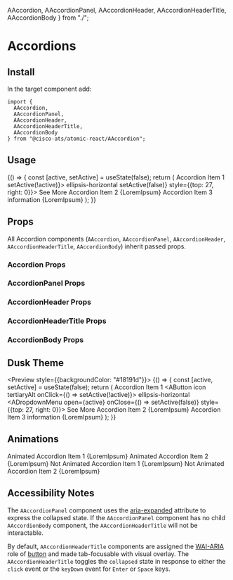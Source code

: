 


  AAccordion,
  AAccordionPanel,
  AAccordionHeader,
  AAccordionHeaderTitle,
  AAccordionBody
} from "./";

<Meta title="Components/Accordions" component={AAccordion} />

# Accordions

## Install

In the target component add:

```
import {
  AAccordion,
  AAccordionPanel,
  AAccordionHeader,
  AAccordionHeaderTitle,
  AAccordionBody
} from "@cisco-ats/atomic-react/AAccordion";
```

## Usage

<Preview>
  <Story name="usage-1">
    <AApp>
      <YourComponent>
        {() => {
          const [active, setActive] = useState(false);
          return (
            <AAccordion bordered>
              <AAccordionPanel>
                <AAccordionHeader>
                  <AAccordionHeaderTitle chevron={false}>
                    Accordion Item 1
                  </AAccordionHeaderTitle>
                  <ADropdown>
                    <AButton
                      icon
                      tertiaryAlt
                      onClick={() => setActive(!active)}>
                      <AIcon>ellipsis-horizontal</AIcon>
                    </AButton>
                    <ADropdownMenu
                      open={active}
                      onClose={() => setActive(false)}
                      style={{top: 27, right: 0}}>
                      <ADropdownMenuItem>See More</ADropdownMenuItem>
                    </ADropdownMenu>
                  </ADropdown>
                </AAccordionHeader>
              </AAccordionPanel>
              <AAccordionPanel collapsed={false}>
                <AAccordionHeader>
                  <AAccordionHeaderTitle>
                    Accordion Item 2
                  </AAccordionHeaderTitle>
                </AAccordionHeader>
                <AAccordionBody>{LoremIpsum}</AAccordionBody>
              </AAccordionPanel>
              <AAccordionPanel>
                <AAccordionHeader>
                  <AAccordionHeaderTitle>
                    Accordion Item 3
                  </AAccordionHeaderTitle>
                  <AButton icon tertiaryAlt href="/" target="_blank">
                    <AIcon>information</AIcon>
                  </AButton>
                </AAccordionHeader>
                <AAccordionBody>{LoremIpsum}</AAccordionBody>
              </AAccordionPanel>
            </AAccordion>
          );
        }}
      </YourComponent>
    </AApp>
  </Story>
</Preview>

## Props

All Accordion components (`AAccordion`, `AAccordionPanel`, `AAccordionHeader`, `AAccordionHeaderTitle`, `AAccordionBody`) inherit passed props.

### Accordion Props

<Props of={AAccordion} />

### AccordionPanel Props

<Props of={AAccordionPanel} />

### AccordionHeader Props

<Props of={AAccordionHeader} />

### AccordionHeaderTitle Props

<Props of={AAccordionHeaderTitle} />

### AccordionBody Props

<Props of={AAccordionBody} />

## Dusk Theme

<Preview style={{backgroundColor: "#18191d"}}>
  <Story name="dusk-1">
    <AApp defaultTheme="dusk">
      <YourComponent>
        {() => {
          const [active, setActive] = useState(false);
          return (
            <AAccordion bordered>
              <AAccordionPanel>
                <AAccordionHeader>
                  <AAccordionHeaderTitle chevron={false}>
                    Accordion Item 1
                  </AAccordionHeaderTitle>
                  <ADropdown>
                    <AButton
                      icon
                      tertiaryAlt
                      onClick={() => setActive(!active)}>
                      <AIcon>ellipsis-horizontal</AIcon>
                    </AButton>
                    <ADropdownMenu
                      open={active}
                      onClose={() => setActive(false)}
                      style={{top: 27, right: 0}}>
                      <ADropdownMenuItem>See More</ADropdownMenuItem>
                    </ADropdownMenu>
                  </ADropdown>
                </AAccordionHeader>
              </AAccordionPanel>
              <AAccordionPanel collapsed={false}>
                <AAccordionHeader>
                  <AAccordionHeaderTitle>
                    Accordion Item 2
                  </AAccordionHeaderTitle>
                </AAccordionHeader>
                <AAccordionBody>{LoremIpsum}</AAccordionBody>
              </AAccordionPanel>
              <AAccordionPanel>
                <AAccordionHeader>
                  <AAccordionHeaderTitle>
                    Accordion Item 3
                  </AAccordionHeaderTitle>
                  <AButton icon tertiaryAlt href="/" target="_blank">
                    <AIcon>information</AIcon>
                  </AButton>
                </AAccordionHeader>
                <AAccordionBody>{LoremIpsum}</AAccordionBody>
              </AAccordionPanel>
            </AAccordion>
          );
        }}
      </YourComponent>
    </AApp>
  </Story>
</Preview>

## Animations

<Preview>
  <Story name="animation-1">
    <AApp>
      <AAccordion className="mr-4">
        <AAccordionPanel collapsed={false}>
          <AAccordionHeader>
            <AAccordionHeaderTitle>
              Animated Accordion Item 1
            </AAccordionHeaderTitle>
          </AAccordionHeader>
          <AAccordionBody>{LoremIpsum}</AAccordionBody>
        </AAccordionPanel>
        <AAccordionPanel>
          <AAccordionHeader>
            <AAccordionHeaderTitle>
              Animated Accordion Item 2
            </AAccordionHeaderTitle>
          </AAccordionHeader>
          <AAccordionBody>{LoremIpsum}</AAccordionBody>
        </AAccordionPanel>
      </AAccordion>
    </AApp>
  </Story>
  <Story name="animation-2">
    <AApp animations={false}>
      <AAccordion>
        <AAccordionPanel collapsed={false}>
          <AAccordionHeader>
            <AAccordionHeaderTitle>
              Not Animated Accordion Item 1
            </AAccordionHeaderTitle>
          </AAccordionHeader>
          <AAccordionBody>{LoremIpsum}</AAccordionBody>
        </AAccordionPanel>
        <AAccordionPanel>
          <AAccordionHeader>
            <AAccordionHeaderTitle>
              Not Animated Accordion Item 2
            </AAccordionHeaderTitle>
          </AAccordionHeader>
          <AAccordionBody>{LoremIpsum}</AAccordionBody>
        </AAccordionPanel>
      </AAccordion>
    </AApp>
  </Story>
</Preview>

## Accessibility Notes

The `AAccordionPanel` component uses the [aria-expanded](https://www.w3.org/TR/wai-aria/#aria-expanded) attribute to express the collapsed state.
If the `AAccordionPanel` component has no child `AAccordionBody` component, the `AAccordionHeaderTitle` will not be interactable.

By default, `AAccordionHeaderTitle` components are assigned the [WAI-ARIA](https://www.w3.org/WAI/standards-guidelines/aria/) role of [button](https://www.w3.org/TR/wai-aria/#button) and made tab-focusable with visual overlay.
The `AAccordionHeaderTitle` toggles the `collapsed` state in response to either the `click` event or the `keyDown` event for `Enter` or `Space` keys.
